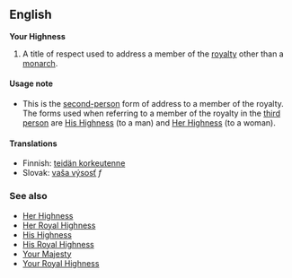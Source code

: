 ==English==

'''Your Highness'''

#A title of respect used to address a member of the [[royalty]] other than a [[monarch]].

====Usage note====
*This is the [[second-person]] form of address to a member of the royalty.  The forms used when referring to a member of the royalty in the [[third person]] are [[His Highness]] (to a man) and [[Her Highness]] (to a woman).

==== Translations ====
*Finnish: [[teidän korkeutenne]]
*Slovak: [[vaša výsosť]] ''f''

=== See also ===
*[[Her Highness]]
*[[Her Royal Highness]]
*[[His Highness]]
*[[His Royal Highness]]
*[[Your Majesty]]
*[[Your Royal Highness]]